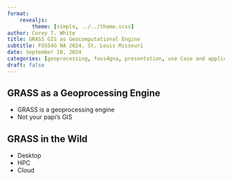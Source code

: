 ```yaml
---
format:
    revealjs:
        theme: [simple, ../../theme.scss]
author: Corey T. White
title: GRASS GIS as Geocomputational Engine
subtitle: FOSS4G NA 2024, St. Louis Missouri
date: September 10, 2024
categories: [geoprocessing, foss4gna, presentation, use Case and applications]
draft: false
---
```


## GRASS as a Geoprocessing Engine

- GRASS is a geoprocessing engine
- Not your papi's GIS

## GRASS in the Wild

- Desktop
- HPC
- Cloud

